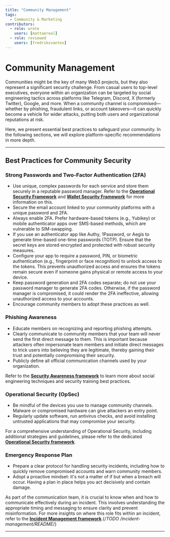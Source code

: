 ```yaml
---
title: "Community Management"
tags:
  - Community & Marketing
contributors:
  - role: wrote
    users: [mattaereal]
  - role: reviewed
    users: [fredriksvantes]
---
```



<TagProvider>
<TagFilter />

# Community Management

<TagList tags={frontmatter.tags} />
<AttributionList contributors={frontmatter.contributors} />

Communities might be the key of many Web3 projects, but they also represent a significant security challenge. From casual users to top-level executives, everyone within an organization can be targeted by social engineering tactics across platforms like Telegram, Discord, X (formerly Twitter), Google, and more. When a community channel is compromised—whether by phishing, fraudulent links, or account takeovers—it can quickly become a vehicle for wider attacks, putting both users and organizational reputations at risk.

Here, we present essential best practices to safeguard your community. In the following sections, we will explore platform-specific recommendations in more depth.

---

## Best Practices for Community Security

### Strong Passwords and Two-Factor Authentication (2FA)

- Use unique, complex passwords for each service and store them securely in a reputable password manager. Refer to the [**Operational Security Framework**](/opsec/README) and [**Wallet Security Framework**](/wallet-security/README) for more information on this.
- Secure the email account linked to your community platforms with a unique password and 2FA.
- Always enable 2FA. Prefer hardware-based tokens (e.g., Yubikey) or mobile authenticator apps over SMS-based methods, which are vulnerable to SIM-swapping.
- If you use an authenticator app like Authy, 1Password, or Aegis to generate time-based one-time passwords (TOTP). Ensure that the secret keys are stored encrypted and protected with robust security measures.
- Configure your app to require a password, PIN, or biometric authentication (e.g., fingerprint or face recognition) to unlock access to the tokens. This prevents unauthorized access and ensures the tokens remain secure even if someone gains physical or remote access to your device.
- Keep password generation and 2FA codes separate; do not use your password manager to generate 2FA codes. Otherwise, if the password manager is compromised, it could render the 2FA ineffective, allowing unauthorized access to your accounts.
- Encourage community members to adopt these practices as well.

### Phishing Awareness

- Educate members on recognizing and reporting phishing attempts.
- Clearly communicate to community members that your team will never send the first direct message to them. This is important because attackers often impersonate team members and initiate direct messages to trick users into believing they are legitimate, thereby gaining their trust and potentially compromising their security.
- Publicly define all official communication channels used by your organization.  

Refer to the [**Security Awareness framework**](/awareness/README) to learn more about social engineering techniques and security training best practices.

### Operational Security (OpSec)

- Be mindful of the devices you use to manage community channels. Malware or compromised hardware can give attackers an entry point.
- Regularly update software, run antivirus checks, and avoid installing untrusted applications that may compromise your security.

For a comprehensive understanding of Operational Security, including additional strategies and guidelines, please refer to the dedicated [**Operational Security framework**](/opsec/README).

### Emergency Response Plan

- Prepare a clear protocol for handling security incidents, including how to quickly remove compromised accounts and warn community members.
- Adopt a proactive mindset: it's not a matter of if but when a breach will occur. Having a plan in place helps you act decisively and contain damage.

As part of the communication team, it is crucial to know when and how to communicate effectively during an incident. This involves understanding the appropriate timing and messaging to ensure clarity and prevent misinformation. For more insights on where this role fits within an incident, refer to the [**Incident Management framework**]().{/*TODO /incident-management/README*/}

---

</TagProvider>
<ContributeFooter />